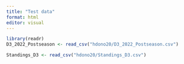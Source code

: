 ```yaml
---
title: "Test data"
format: html
editor: visual
---
```


```r
library(readr)
D3_2022_Postseason <- read_csv("hdono20/D3_2022_Postseason.csv")
```

```r
Standings_D3 <- read_csv("hdono20/Standings_D3.csv")
```

